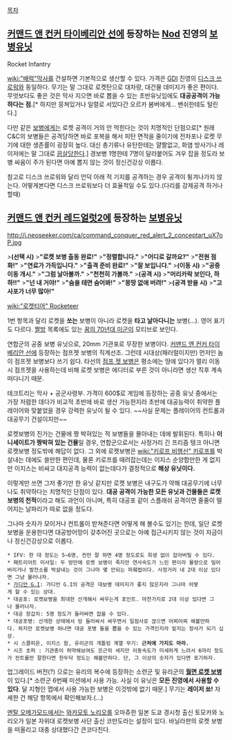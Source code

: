 [[목차]]
== [[커맨드 앤 컨커 타이베리안 선]]에 등장하는 [[Nod]] 진영의 [[보병]]유닛 ==
Rocket Infantry

[[wiki:"배럭"막사]]를 건설하면 기본적으로 생산할 수 있다. 가격은 [[GDI]] 진영의 [[디스크 쓰로워]]와 동일하다.
무기는 말 그대로 로켓탄으로 대차량, 대건물 데미지가 좋은 편이다. 무엇보다도 좋은 것은 막사 지으면 바로 뽑을 수 있는 초반유닛임에도 '''대공공격이 가능하다는 점.'''[* 하지만 뭉쳐있거나 일렬로 서있다간 오르카 봄버에게... 밴쉬한테도 털린다.]

다만 같은 [[보병]]에게는 로켓 공격이 거의 안 먹힌다는 것이 치명적인 단점으로[* 원래 C&C의 보병들은 공격당하면 바로 포복을 해서 피탄 면적을 줄이기에 전차포나 로켓 무기에 대한 생존률이 굉장히 높다. 대신 총기류나 유탄한테는 얄짤없고, 화염 방사기나 레이저에는 말 그대로 [[끔살]]당한다.] 경보병 1명한테 7명이 달라붙어도 겨우 잡을 정도라 보병 싸움이 주가 된다면 아예 뽑지 않는 것이 정신건강상 이롭다.

참고로 디스크 쓰로워와 달리 언덕 아래 적 기지를 공격하는 경우 공격이 튕겨나가지 않는다. 어떻게본다면 디스크 쓰로워보다 더 효율적일 수도 있다.(다리를 강제공격 하거나 할때)

== [[커맨드 앤 컨커 레드얼럿2]]에 등장하는 [[보병]]유닛 ==
http://i.neoseeker.com/ca/command_conquer_red_alert_2_conceptart_uX7oP.jpg

>'''(선택 시)'''
>'''"로켓 보병 출동 완료!"'''
>'''"정렬합니다."'''
>'''"어디로 갈까요?"'''
>'''"전원 점화!"'''
>'''"연료가 가득입니다."'''
>'''"출격 준비 완료!"'''
>'''"잘 보입니다."'''
>'''(이동 시)'''
>'''"공중 이동 개시."'''
>'''"그럼 날아볼까."'''
>'''"천천히 가볼까."'''
>'''(공격 시)'''
>'''"머리카락 보인다, 하하!!"'''
>'''"넌 내 거야!"'''
>'''"숨을 테면 숨어봐!"'''
>'''"몽땅 없애 버려!"'''
>'''(공격 받을 시)'''
>'''"고사포가 너무 많아!"'''

[[wiki:"로켓티어" Rocketeer]]

1번 항목과 달리 로켓을 '''쏘는''' 보병이 아니라 로켓을 '''타고 날아다니는''' 보병(...). 영어 표기도 다르다. [[짤방]] 목록에도 있는 [[꿈의 70년대 미군]]이 모티브로 보인다.

연합군의 공중 보병 유닛으로, 20mm 기관포로 무장한 보병이다. [[커맨드 앤 컨커 타이베리안 선]]에 등장하는 점프젯 보병의 직계선조. 그런데 시대상(패러럴이지만) 먼저인 놈이 점프젯 보병보다 쓰기 쉽다. 타선의 [[점프 젯 보병]]은 평소에는 땅에 있다가 멀리 이동시 점프젯을 사용하는데 비해 로켓 보병은 에디터로 부른 것이 아니라면 생산 직후 계속 떠다니기 때문. 

테크트리는 막사 + 공군사령부. 가격이 600$로 게임에 등장하는 공중 유닛 중에서는 가장 저렴한 데다가 비교적 초반에 바로 생산 가능한지라 초반에 대공능력이 취약한 플레이어와 맞붙었을 경우 강력한 유닛이 될 수 있다. ~~사실 문제는 플레이어의 컨트롤과 대공무기 건설이지만~~

로켓보병의 진가는 건물에 짱 박혀있는 적 보병들을 몰아내는 데에 발휘된다. 특히나 '''이니세이트가 짱박혀 있는 건물'''일 경우, 연합군으로서는 사정거리 긴 프리즘 탱크 아니면 로켓보병 정도밖에 해답이 없다. 그 외에 로켓보병은 [[wiki:"키로프 비행선" 키로프]]를 박살내는 데에도 쓸만한 편인데, 물론 키로프를 때려잡는데는 이지스 순양함만한 게 없지만 이지스는 비싸고 대지공격 능력이 없는데다가 결정적으로 '''해상 유닛이다.''' 

이렇게만 쓰면 그저 좋기만 한 유닛 같지만 로켓 보병은 내구도가 약해 대공무기에 너무나도 취약하다는 치명적인 단점이 있다. '''대공 공격이 가능한 모든 유닛과 건물들은 로켓 보병의 천적'''이라고 해도 과언이 아니며, 특히 대공포 같이 스플래쉬 공격이면 줄줄이 떨어지는 날파리가 따로 없을 정도다.

그나마 숫자가 모이거나 컨트롤이 받쳐준다면 어떻게 해 볼수도 있기는 한데, 일단 로켓보병을 운용한다면 대공방어망이 갖추어진 곳으로는 아예 접근시키지 않는 것이 자금이나 정신건강상으로 이롭다.

 * IFV: 한 대 정도는 5~6명, 컨만 잘 하면 4명 정도로도 희생 없이 잡아버릴 수 있다.
 * 패트리어트 미사일: 두 방만에 로켓 보병이 죽지만 연사속도가 느린 편이라 물량으로 밀어버리거나 발전소를 박살내는 것이 그나마 몇 안되는 파훼법이다. 사정거리 내 2대 이상 있다면 그냥 물러나자.
 * [[가디언 G.I]]: 가디언 G.I의 공격은 대보병 데미지가 좋지 않은지라 그나마 어떻게 할 수 있는 상대.
 * 대공포: 로켓보병을 최대한 산개해서 싸우는게 포인트. 마찬가지로 2대 이상 있다면 그나 물러나자.
 * 대공 장갑차: 5명 정도가 둘러싸면 잡을 수 있다.
 * 대공포병: 산개한 상태에서 빙 둘러싸서 싸우면서 일점사로 끊으면 어찌어찌 해볼만하다. 하지만 로켓보병 하나면 대공 포병 둘을 뽑을 수 있는 가격인지라 밑지는 장사가 되기 십상.
 * 시 스콜피온, 이지스 함, 유리군의 개틀링 계열 무기: '''근처에 가지도 마라.'''
 * 시즈 초퍼 : 기관총이 허약해보여도 은근히 세지만 이동속도가 미세하게 느려서 6마리 정도가 컨트롤만 잘한다면 한두닥 정도는 해볼만하다. 단, 그 이상의 숫자가 있다면 포기하자.

업그레이드 버전(?) 으로는 유리의 복수에 등장하는 소련군 및 유리군의 '''[[월면 로켓 보병]]'''이 있다.[* 소련군 6번째 미션에서 사용 가능. 사실 이 유닛은 '''모든 진영에서 사용할 수 있다'''. 달 지형인 맵에서 사용 가능한 보병은 이것밖에 없기 때문.] 무기는 '''레이저 쑈!''' 자세한 건 해당 항목에서 확인해보자.(...)

[[멘탈 오메가]]모드에서는 [[와카모토 노리오]]를 오마쥬한 일본 도쿄 경시청 출신 토모카와 노리오가 일본 자위대 로켓보병 사단 출신 코만도라는 설정이 있다. 바닐라판의 로켓 보병을 떠올리고 대충 상대했다간 큰코다친다. 
